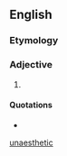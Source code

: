 {{also|unaesthetic}}
==English==

===Etymology===
{{prefix|en|un|æsthetic}}

===Adjective===
{{en-adj}}

# {{obsolete form of|en|unaesthetic}}

====Quotations====
* {{seeCites|en}}

[[Category:English terms spelled with Æ|unaesthetic]]